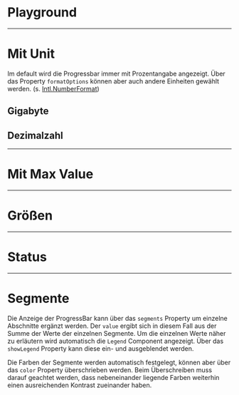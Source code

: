 # Playground

<LiveCodeEditor />

---

# Mit Unit

Im default wird die Progressbar immer mit Prozentangabe angezeigt. Über das
Property `formatOptions` können aber auch andere Einheiten gewählt werden. (s.
[Intl.NumberFormat](https://developer.mozilla.org/en-US/docs/Web/JavaScript/Reference/Global_Objects/Intl/NumberFormat))

## Gigabyte

<LiveCodeEditor example="unit" editorCollapsed />

## Dezimalzahl

<LiveCodeEditor example="decimal" editorCollapsed />

---

# Mit Max Value

<LiveCodeEditor example="maxValue" editorCollapsed />

---

# Größen

<LiveCodeEditor example="size" editorCollapsed />

---

# Status

<LiveCodeEditor example="status" editorCollapsed />

---

# Segmente

Die Anzeige der ProgressBar kann über das `segments` Property um einzelne
Abschnitte ergänzt werden. Der `value` ergibt sich in diesem Fall aus der Summe
der Werte der einzelnen Segmente. Um die einzelnen Werte näher zu erläutern wird
automatisch die `Legend` Component angezeigt. Über das `showLegend` Property
kann diese ein- und ausgeblendet werden.

Die Farben der Segmente werden automatisch festgelegt, können aber über das
`color` Property überschrieben werden. Beim Überschreiben muss darauf geachtet
werden, dass nebeneinander liegende Farben weiterhin einen ausreichenden
Kontrast zueinander haben.

<LiveCodeEditor example="segments" editorCollapsed />
